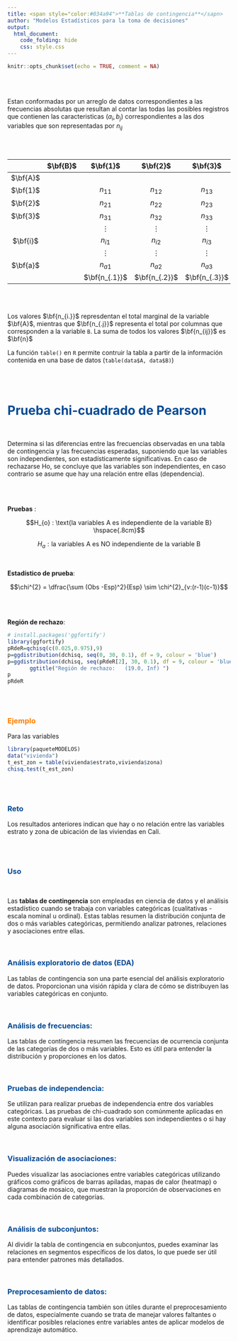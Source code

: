```yaml
---
title: <span style="color:#034a94">**Tablas de contingencia**</sapn>
author: "Modelos Estadísticos para la toma de decisiones"
output:
  html_document:
    code_folding: hide
    css: style.css
---
```


```r
knitr::opts_chunk$set(echo = TRUE, comment = NA)
```

<br/><br/>

Estan conformadas por un arreglo de datos correspondientes a las frecuencias absolutas que resultan al contar las todas las posibles registros que contienen las caracteristicas  ($a_i,b_j$) correspondientes a las dos variables que son representadas por $n_{ij}$

<br/><br/>

|          |$\bf{B}$|$\bf{1}$     |$\bf{2}$     |$\bf{3}$     |$\ldots$ |$\bf{j}$     |$\ldots$|$\bf{b}$|                    |
|:--------:|:------:|:-----------:|:-----------:|:-----------:|:-------:|:-----------:|:------:|:-----------:|:-------------:|
|$\bf{A}$  |        |             |             |             |         |             |        |             |               |
|$\bf{1}$  |        |$n_{11}$     |$n_{12}$     |$n_{13}$     |$\ldots$ |$n_{1j}$     |$\ldots$|$n_{1b}$     |$\bf{n_{1.}}$  |
|$\bf{2}$  |        |$n_{21}$     |$n_{22}$     |$n_{23}$     |$\ldots$ |$n_{2j}$     |$\ldots$|$n_{2b}$     |$\bf{n_{2.}}$  |
|$\bf{3}$  |        |$n_{31}$     |$n_{32}$     |$n_{33}$     |$\ldots$ |$n_{3j}$     |$\ldots$|$n_{3b}$     |$\bf{n_{3.}}$  |
|          |        |$\vdots$     |$\vdots$     |$\vdots$     |$\vdots$ |$\vdots$     |$\vdots$|$\vdots$     |$\vdots$       |
|$\bf{i}$  |        |$n_{i1}$     |$n_{i2}$     |$n_{i3}$     |$\ldots$ |$n_{ij}$     |$\ldots$|$n_{ib}$     |$\bf{n_{i.}}$  |
|          |        |$\vdots$     |$\vdots$     |$\vdots$     |$\vdots$ |$\vdots$     |$\vdots$|$\vdots$     |$\vdots$       |
|$\bf{a}$  |        |$n_{a1}$     |$n_{a2}$     |$n_{a3}$     |$\ldots$ |$n_{aj}$     |$\ldots$|$n_{ab}$     |$\bf{n_{a.}}$  |
|          |        |$\bf{n_{.1}}$|$\bf{n_{.2}}$|$\bf{n_{.3}}$|$\ldots$ |$\bf{n_{.j}}$|$\ldots$|$\bf{n_{.b}}$|$\bf{n}$       |


<br/><br/>

Los valores  $\bf{n_{i.}}$ represdentan el total marginal de la variable $\bf{A}$, mientras que $\bf{n_{.j}}$ representa el total por columnas que corresponden a la variable `B`. La suma de todos los valores $\bf{n_{ij}}$ es $\bf{n}$ 

La función `table()` en `R` permite contruir la tabla a partir de la información contenida en una base de datos (`table(data$A, data$B)`)

<br/><br/>

# <span style="color:#034a94">**Prueba chi-cuadrado de Pearson**</span>  

<br/>

Determina si las diferencias entre las frecuencias observadas en una tabla de contingencia y las frecuencias esperadas, suponiendo que las variables son independientes, son estadísticamente significativas. En caso de rechazarse Ho, se concluye que las variables son independientes, en caso contrario se asume que hay una relación entre ellas (dependencia).


<br/><br/>

**Pruebas** :

$$H_{o} : \text{la variables A es independiente de la variable B} \hspace{.8cm}$$ 

$$H_{a} : \text{la variables A es NO independiente de la variable B}$$

<br/>

**Estadístico de prueba**: 

$$\chi^{2} = \dfrac{\sum (Obs -Esp)^2}{Esp} \sim \chi^{2}_{v:(r-1)(c-1)}$$

<br/><br/>

**Región de rechazo**:

```r
# install.packages('ggfortify')
library(ggfortify)
pRdeR=qchisq(c(0.025,0.975),9)
p=ggdistribution(dchisq, seq(0, 30, 0.1), df = 9, colour = 'blue')
p=ggdistribution(dchisq, seq(pRdeR[2], 30, 0.1), df = 9, colour = 'blue', fill="blue", p=p)+
       ggtitle("Región de rechazo:   (19.0, Inf) ")
p
pRdeR
```

<br/><br/>

### <span style="color:#FF7F00">**Ejemplo**</span>

Para las variables 

```r
library(paqueteMODELOS)
data("vivienda")
t_est_zon = table(vivienda$estrato,vivienda$zona)
chisq.test(t_est_zon)
```

<br/><br/>

<div class="content-box-yellow">
### <span style="color:#034A94">**Reto**</span> 

Los resultados anteriores indican que hay o no relación entre las variables estrato y zona de ubicación de las viviendas en Cali.

</div>

<br/><br/>

### <span style="color:#034A94">**Uso**</span> 

<br/>

Las **tablas de contingencia**  son empleadas en ciencia de datos y el análisis estadístico cuando se trabaja con variables categóricas (cualitativas - escala nominal u ordinal). Estas tablas resumen la distribución conjunta de dos o más variables categóricas, permitiendo analizar patrones, relaciones y asociaciones entre ellas. 

<br/>

### <span style="color:#034A94">**Análisis exploratorio de datos (EDA)**</span> 

Las tablas de contingencia son una parte esencial del análisis exploratorio de datos. Proporcionan una visión rápida y clara de cómo se distribuyen las variables categóricas en conjunto.

<br/>

### <span style="color:#034A94">**Análisis de frecuencias:**</span> 

Las tablas de contingencia resumen las frecuencias de ocurrencia conjunta de las categorías de dos o más variables. Esto es útil para entender la distribución y proporciones en los datos.

<br/>

### <span style="color:#034A94">**Pruebas de independencia:**</span> 

Se utilizan para realizar pruebas de independencia entre dos variables categóricas. Las pruebas de chi-cuadrado son comúnmente aplicadas en este contexto para evaluar si las dos variables son independientes o si hay alguna asociación significativa entre ellas.

<br/>

### <span style="color:#034A94">**Visualización de asociaciones:**</span> 

Puedes visualizar las asociaciones entre variables categóricas utilizando gráficos como gráficos de barras apiladas, mapas de calor (heatmap) o diagramas de mosaico, que muestran la proporción de observaciones en cada combinación de categorías.

<br/>

### <span style="color:#034A94">**Análisis de subconjuntos:**</span> 

Al dividir la tabla de contingencia en subconjuntos, puedes examinar las relaciones en segmentos específicos de los datos, lo que puede ser útil para entender patrones más detallados.

<br/>

### <span style="color:#034A94">**Preprocesamiento de datos:**</span> 

Las tablas de contingencia también son útiles durante el preprocesamiento de datos, especialmente cuando se trata de manejar valores faltantes o identificar posibles relaciones entre variables antes de aplicar modelos de aprendizaje automático.




